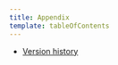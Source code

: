 ```yaml
---
title: Appendix
template: tableOfContents
---
```


* [Version history](/docs/new-relic-partnerships/partner-integration-guide/appendix/version-history)
